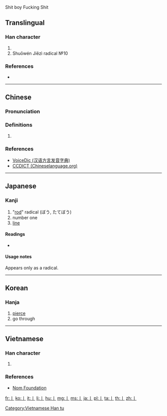 Shit boy Fucking Shit

==Translingual==
{{stroke order|strokes=1}}
{{stroke order|type=animate}}
{{Han etyl}}

===Han character===
{{Han char|rn=2|rad=丨|as=00|sn=1|four=|canj=L,XL}}

# {{mul-kangxi radical-def}}
# Shuōwén Jiězì radical №10

===References===
* {{Han ref|kx=0078.200|dkj=00067|dj=0157.450|hdz=10028.020|uh=4E28|ud=20008}}

----

==Chinese==
{{zh-forms}}

===Pronunciation===
{{zh-pron
|m=gǔn
|c=gwan2
|h=pfs=kun
|mn=kún
|w=
|mc=y
|oc=y
|ma=|ma2=
|cat=
}}

===Definitions===
{{zh-hanzi}}

# {{defn|lang=zh|sort=丨00}}

===References===
* [http://cn.voicedic.com/ VoiceDic (汉语方言发音字典)]
* [http://www.chineselanguage.org/dictionaries/?mode=view&module=chardict&query=%E4%B8%A8 CCDICT (Chineselanguage.org)]

----

==Japanese==

===Kanji===
{{ja-kanji|grade=r|rs=丨0}}

# "[[rod]]" radical (ぼう, たてぼう)
# number one
# [[line]]

====Readings====
* {{ja-readings|on=[[こん]] (kon)|kun=[[すすむ]] (susumu), [[しりぞく]] (shirizoku)}}

====Usage notes====
Appears only as a radical.

----

==Korean==

===Hanja===
{{ko-hanja|hangeul=곤|rv=gon|mr=kon}}

# [[pierce]]
# go through

[[Category:CJKV radicals| ]]

----

==Vietnamese==

===Han character===
{{vi-hantu|[[cổn]]|rs=丨00}}

# {{defn|lang=vi|sort=丨00}}

===References===
* [http://nomfoundation.org/common/nom_details.php?codepoint=4e28 Nom Foundation]

[[Category:Vietnamese Han tu]]

[[fr:丨]]
[[ko:丨]]
[[it:丨]]
[[li:丨]]
[[hu:丨]]
[[mg:丨]]
[[ms:丨]]
[[ja:丨]]
[[pl:丨]]
[[ta:丨]]
[[th:丨]]
[[zh:丨]]
